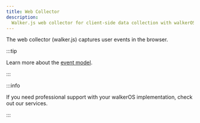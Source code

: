 ```yaml
---
title: Web Collector
description:
  Walker.js web collector for client-side data collection with walkerOS.
---
```



<PackageLink github="packages/web/collector" npm="@walkerOS/web-collector" />

The web collector (walker.js) captures user events in the browser.

:::tip

Learn more about the [event model](/docs/getting_started/event-model).

:::

<DocCardList />

:::info

If you need professional support with your walkerOS implementation, check out
our&nbsp;<Link to="/services">services</Link>.

:::
